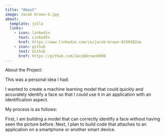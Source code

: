 ```yaml
---
title: "About"
image: Jacob brown-5.jpg
about:
  template: jolla
  links:
    - icon: linkedin
      text: LinkedIn
      href: https://www.linkedin.com/in/jacob-brown-9230582aa
    - icon: github
      text: Github
      href: https://github.com/JacobBrown6908
---
```


About the Project:

This was a personal idea I had: 

I wanted to create a machine learning model that could quickly and accurately identify a face so that I could use it in an application with an identification aspect.

My process is as follows:

First, I am building a model that can correctly identify a face without having seen the picture before. Next, I plan to build code that attaches to an application on a smartphone or another smart device.